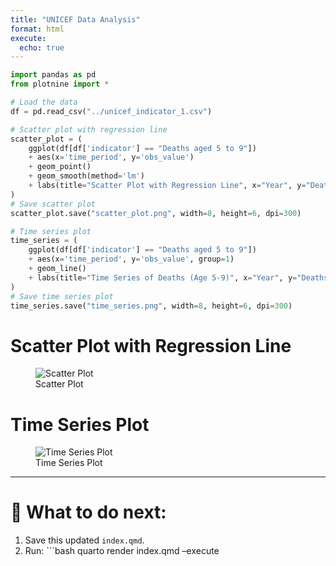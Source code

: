 ```yaml
---
title: "UNICEF Data Analysis"
format: html
execute:
  echo: true
---
```


```python
import pandas as pd
from plotnine import *

# Load the data
df = pd.read_csv("../unicef_indicator_1.csv")

# Scatter plot with regression line
scatter_plot = (
    ggplot(df[df['indicator'] == "Deaths aged 5 to 9"])
    + aes(x='time_period', y='obs_value')
    + geom_point()
    + geom_smooth(method='lm')
    + labs(title="Scatter Plot with Regression Line", x="Year", y="Deaths")
)
# Save scatter plot
scatter_plot.save("scatter_plot.png", width=8, height=6, dpi=300)

# Time series plot
time_series = (
    ggplot(df[df['indicator'] == "Deaths aged 5 to 9"])
    + aes(x='time_period', y='obs_value', group=1)
    + geom_line()
    + labs(title="Time Series of Deaths (Age 5-9)", x="Year", y="Deaths")
)
# Save time series plot
time_series.save("time_series.png", width=8, height=6, dpi=300)
```
# Scatter Plot with Regression Line

![Scatter Plot](scatter_plot.png)

# Time Series Plot

![Time Series Plot](time_series.png)

---

# 🚀 What to do next:
1. Save this updated `index.qmd`.
2. Run:
```bash
quarto render index.qmd --execute
